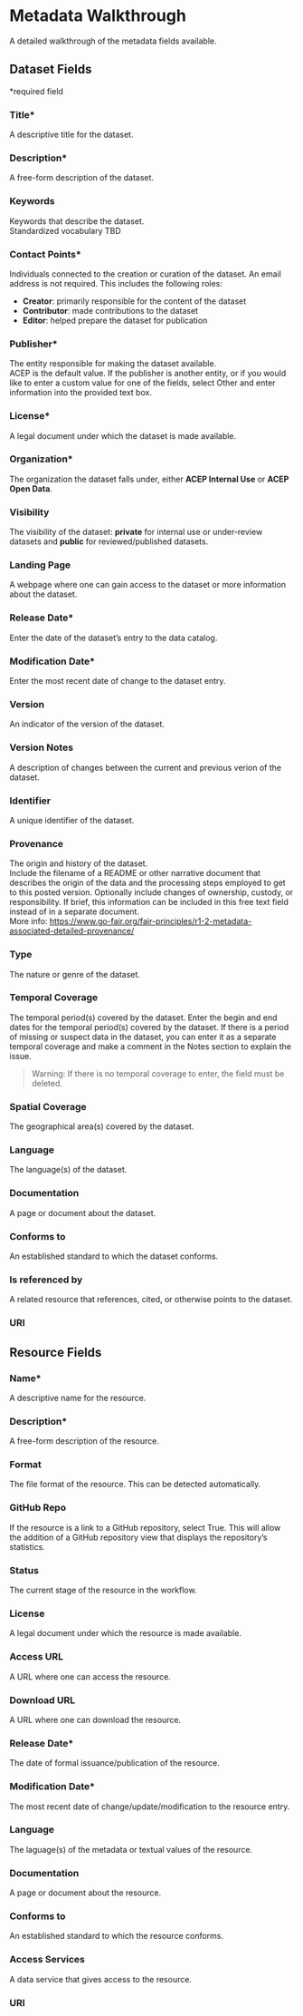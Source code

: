 # Metadata Walkthrough {.unnumbered}
A detailed walkthrough of the metadata fields available.

## Dataset Fields
*required field

### Title*
A descriptive title for the dataset.

### Description*
A free-form description of the dataset.

### Keywords
Keywords that describe the dataset.  
Standardized vocabulary TBD

### Contact Points*
Individuals connected to the creation or curation of the dataset. An email address is not required. This includes the following roles:  

- __Creator__: primarily responsible for the content of the dataset  
- __Contributor__: made contributions to the dataset  
- __Editor__: helped prepare the dataset for publication

### Publisher*
The entity responsible for making the dataset available.  
ACEP is the default value. If the publisher is another entity, or if you would like to enter a custom value for one of the fields, select Other and enter information into the provided text box.

### License*
A legal document under which the dataset is made available.

### Organization*
The organization the dataset falls under, either __ACEP Internal Use__ or __ACEP Open Data__.

### Visibility
The visibility of the dataset: __private__ for internal use or under-review datasets and __public__ for reviewed/published datasets.

### Landing Page
A webpage where one can gain access to the dataset or more information about the dataset.

### Release Date*
Enter the date of the dataset's entry to the data catalog.

### Modification Date*
Enter the most recent date of change to the dataset entry.

### Version
An indicator of the version of the dataset.

### Version Notes
A description of changes between the current and previous verion of the dataset.

### Identifier
A unique identifier of the dataset.

### Provenance
The origin and history of the dataset.  
Include the filename of a README or other narrative document that describes the origin of the data and the processing steps employed to get to this posted version. Optionally include changes of ownership, custody, or responsibility. If brief, this information can be included in this free text field instead of in a separate document.  
More info: [https://www.go-fair.org/fair-principles/r1-2-metadata-associated-detailed-provenance/](https://www.go-fair.org/fair-principles/r1-2-metadata-associated-detailed-provenance/)  

### Type
The nature or genre of the dataset.

### Temporal Coverage
The temporal period(s) covered by the dataset.
Enter the begin and end dates for the temporal period(s) covered by the dataset. If there is a period of missing or suspect data in the dataset, you can enter it as a separate temporal coverage and make a comment in the Notes section to explain the issue.

> Warning: If there is no temporal coverage to enter, the field must be deleted.

### Spatial Coverage
The geographical area(s) covered by the dataset.

### Language
The language(s) of the dataset.

### Documentation
A page or document about the dataset. 

### Conforms to
An established standard to which the dataset conforms.

### Is referenced by
A related resource that references, cited, or otherwise points to the dataset.

### URI

## Resource Fields
### Name*
A descriptive name for the resource.

### Description*
A free-form description of the resource.

### Format
The file format of the resource. This can be detected automatically.

### GitHub Repo
If the resource is a link to a GitHub repository, select True. This will allow the addition of a GitHub repository view that displays the repository's statistics.

### Status
The current stage of the resource in the workflow.

### License
A legal document under which the resource is made available.

### Access URL 
A URL where one can access the resource.

### Download URL 
A URL where one can download the resource.

### Release Date*
The date of formal issuance/publication of the resource.

### Modification Date*
The most recent date of change/update/modification to the resource entry.

### Language
The laguage(s) of the metadata or textual values of the resource. 

### Documentation
A page or document about the resource. 

### Conforms to
An established standard to which the resource conforms. 

### Access Services
A data service that gives access to the resource.

### URI